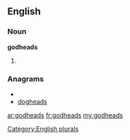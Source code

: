 ==English==

===Noun===
'''godheads'''

# {{plural of|[[godhead]]}}

===Anagrams===
* {{alphagram|addeghos}}
* [[dogheads#English|dogheads]]

[[Category:English plurals]]

[[ar:godheads]]
[[fr:godheads]]
[[my:godheads]]